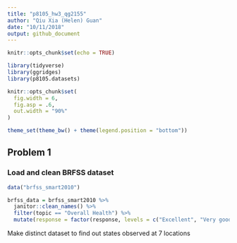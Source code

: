 ```yaml
---
title: "p8105_hw3_qg2155"
author: "Qiu Xia (Helen) Guan"
date: "10/11/2018"
output: github_document
---
```


```r
knitr::opts_chunk$set(echo = TRUE)
```

```r
library(tidyverse)
library(ggridges)
library(p8105.datasets)
```

```r
knitr::opts_chunk$set(
  fig.width = 6,
  fig.asp = .6,
  out.width = "90%"
)

theme_set(theme_bw() + theme(legend.position = "bottom"))
```

## Problem 1

### Load and clean BRFSS dataset 
```r
data("brfss_smart2010")
```

```r
brfss_data = brfss_smart2010 %>% 
  janitor::clean_names() %>% 
  filter(topic == "Overall Health") %>% 
  mutate(response = factor(response, levels = c("Excellent", "Very good", "Good", "Fair", "Poor"))) %>% View
```

Make distinct dataset to find out states observed at 7 locations
```r

```


